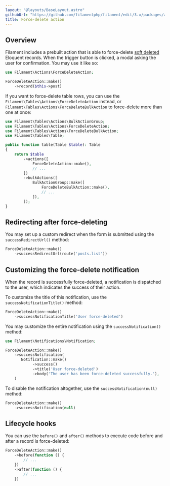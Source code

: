 ```yaml
---
layout: "@layouts/BaseLayout.astro"
githubUrl: "https://github.com/filamentphp/filament/edit/3.x/packages/actions/docs/07-prebuilt-actions/06-force-delete.md"
title: Force-delete action
---
```


## Overview

Filament includes a prebuilt action that is able to force-delete [soft deleted](https://laravel.com/docs/eloquent#soft-deleting) Eloquent records. When the trigger button is clicked, a modal asking the user for confirmation. You may use it like so:

```php
use Filament\Actions\ForceDeleteAction;

ForceDeleteAction::make()
    ->record($this->post)
```

If you want to force-delete table rows, you can use the `Filament\Tables\Actions\ForceDeleteAction` instead, or `Filament\Tables\Actions\ForceDeleteBulkAction` to force-delete more than one at once:

```php
use Filament\Tables\Actions\BulkActionGroup;
use Filament\Tables\Actions\ForceDeleteAction;
use Filament\Tables\Actions\ForceDeleteBulkAction;
use Filament\Tables\Table;

public function table(Table $table): Table
{
    return $table
        ->actions([
            ForceDeleteAction::make(),
            // ...
        ])
        ->bulkActions([
            BulkActionGroup::make([
                ForceDeleteBulkAction::make(),
                // ...
            ]),
        ]);
}
```

## Redirecting after force-deleting

You may set up a custom redirect when the form is submitted using the `successRedirectUrl()` method:

```php
ForceDeleteAction::make()
    ->successRedirectUrl(route('posts.list'))
```

## Customizing the force-delete notification

When the record is successfully force-deleted, a notification is dispatched to the user, which indicates the success of their action.

To customize the title of this notification, use the `successNotificationTitle()` method:

```php
ForceDeleteAction::make()
    ->successNotificationTitle('User force-deleted')
```

You may customize the entire notification using the `successNotification()` method:

```php
use Filament\Notifications\Notification;

ForceDeleteAction::make()
    ->successNotification(
       Notification::make()
            ->success()
            ->title('User force-deleted')
            ->body('The user has been force-deleted successfully.'),
    )
```

To disable the notification altogether, use the `successNotification(null)` method:

```php
ForceDeleteAction::make()
    ->successNotification(null)
```

## Lifecycle hooks

You can use the `before()` and `after()` methods to execute code before and after a record is force-deleted:

```php
ForceDeleteAction::make()
    ->before(function () {
        // ...
    })
    ->after(function () {
        // ...
    })
```
